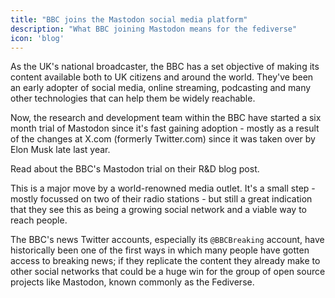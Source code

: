 ```yaml
---
title: "BBC joins the Mastodon social media platform"
description: "What BBC joining Mastodon means for the fediverse"
icon: 'blog'
---
```


As the UK's national broadcaster, the BBC has a set objective of making its content available both to UK citizens and around the world. They've been an early adopter of social media, online streaming, podcasting and many other technologies that can help them be widely reachable.

Now, the research and development team within the BBC have started a six month trial of Mastodon since it's fast gaining adoption - mostly as a result of the changes at X.com (formerly Twitter.com) since it was taken over by Elon Musk late last year.

<Card title="What the BBC said" icon="blog" iconType="duotone" href="https://www.bbc.com/rd/blog/2023-07-mastodon-distributed-decentralised-fediverse-activitypub">
Read about the BBC's Mastodon trial on their R&D blog post.
</Card>

This is a major move by a world-renowned media outlet. It's a small step - mostly focussed on two of their radio stations - but still a great indication that they see this as being a growing social network and a viable way to reach people.

The BBC's news Twitter accounts, especially its `@BBCBreaking` account, have historically been one of the first ways in which many people have gotten access to breaking news; if they replicate the content they already make to other social networks that could be a huge win for the group of open source projects like Mastodon, known commonly as the Fediverse.